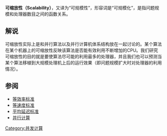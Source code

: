 {{NoteTA|T=zh-hans:可扩展性;zh-hant:可擴縮性;|1=zh-hans:可缩放性;zh-hant:可擴縮性;}}
{{unreferenced|time=2018-02-07T15:18:41+00:00}}
'''可缩放性（Scalability）'''，又译为“可规模性”，形容词是“可规模化”，是指问题规模和处理器数目之间的函数关系。

== 解说 ==
可缩放性实际上是和并行算法以及并行计算机体系结构放在一起讨论的。某个算法在某个机器上的可缩放性反映该算法是否能有效利用不断增加的CPU。我们研究可缩放性的目的就是要使算法尽可能的利用最多的处理器，并且我们也可以预测当某个算法移植到大规模处理机上后的运行效果（即问题规模扩大时对处理器的利用情况）。

== 参阅 ==
*[[等效率标准|等效率标准]]
*[[等速度标准|等速度标准]]
*[[平均延迟标准|平均延迟标准]]
*[[并行计算|并行计算]]

{{Authority control}}
[[Category:并发计算|Category:并发计算]]